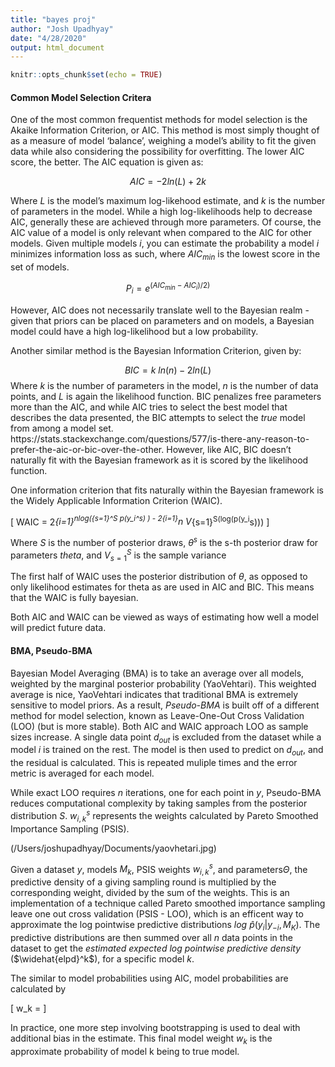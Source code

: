 ```yaml
---
title: "bayes proj"
author: "Josh Upadhyay"
date: "4/28/2020"
output: html_document
---
```


```r
knitr::opts_chunk$set(echo = TRUE)
```


#### Common Model Selection Critera

One of the most common frequentist methods for model selection is the Akaike Information Criterion, or AIC. This method is most simply thought of as a measure of model ‘balance’, weighing a model’s ability to fit the given data while also considering the possibility for overfitting. The lower AIC score, the better. The AIC equation is given as:


$$AIC = -2 ln(L) + 2k$$

Where $L$ is the model's maximum log-likehood estimate, and $k$ is the number of parameters in the model. While a high log-likelihoods help to decrease AIC, generally these are achieved through more parameters. Of course, the AIC value of a model is only relevant when compared to the AIC for other models. Given multiple models $i$, you can estimate the probability a model $i$ minimizes information loss as such, where $AIC_{min}$ is the lowest score in the set of models.


$$P_i = e^{(AIC_{min} - AIC_i)/2)}$$

However, AIC does not necessarily translate well to the Bayesian realm - given that priors can be placed on parameters and on models, a Bayesian model could have a high log-likelihood but a low probability. 

Another similar method is the Bayesian Information Criterion, given by:

$$BIC  = k\text{ }ln(n) - 2ln(L)$$
Where $k$ is the number of parameters in the model, $n$ is the number of data points, and $L$ is again the likelihood function. BIC penalizes free parameters more than the AIC, and while AIC tries to select the best model that describes the data presented, the BIC attempts to select the *true* model from among a model set. https://stats.stackexchange.com/questions/577/is-there-any-reason-to-prefer-the-aic-or-bic-over-the-other. However, like AIC, BIC doesn't naturally fit with the Bayesian framework as it is scored by the likelihood function. 

One information criterion that fits naturally within the Bayesian framework is the Widely Applicable Information Criterion (WAIC).  

\[
WAIC = 2\sum_{i=1}^nlog\left(\frac{1}{S}\sum_{s=1}^S p(y_i\vert\theta^s) \right) - 2\sum_{i=1}^n V_{s=1}^S(log(p(y_i\vert\theta^s)))
\]

Where $S$ is the number of posterior draws, $\theta^s$ is the s-th posterior draw for parameters $theta$, and $V^S_{s=1}$ is the sample variance

The first half of WAIC uses the posterior distribution of $\theta$, as opposed to only likelihood estimates for theta as are used in AIC and BIC.  This means that the WAIC is fully bayesian. 


Both AIC and WAIC can be viewed as ways of estimating how well a model will predict future data.

#### BMA, Pseudo-BMA 
Bayesian Model Averaging (BMA) is to take an average over all models, weighted by the marginal posterior probability (YaoVehtari). This weighted average is nice, YaoVehtari indicates that traditional BMA is extremely sensitive to model priors. As a result, *Pseudo-BMA* is built off of a different method for model selection, known as Leave-One-Out Cross Validation (LOO) (but is more stable). Both AIC and WAIC approach LOO as sample sizes increase. A single data point $d_{out}$ is excluded from the dataset while a model $i$ is trained on the rest. The model is then used to predict on $d_{out}$, and the residual is calculated. This is repeated muliple times and the error metric is averaged for each model.

While exact LOO requires $n$ iterations, one for each point in $y$, Pseudo-BMA reduces computational complexity by taking samples from the posterior distribution $S$. $w_{i,k}^s$ represents the weights calculated by Pareto Smoothed Importance Sampling (PSIS). 

(/Users/joshupadhyay/Documents/yaovhetari.jpg)

Given a dataset $y$, models $M_k$, PSIS weights $w_{i,k}^s$, and parameters$\Theta$, the predictive density of a giving sampling round is multiplied by the corresponding weight, divided by the sum of the weights. This is an implementation of a technique called Pareto smoothed importance sampling leave one out cross validation (PSIS - LOO), which is an efficent way to approximate the log pointwise predictive distributions $log \text{ }\hat{p} (y_i | y_{-i}, M_K)$. The predictive distributions are then summed over all $n$ data points in the dataset to get the *estimated expected log pointwise predictive density* ($\widehat{elpd}^k$), for a specific model $k$. 

The similar to model probabilities using AIC, model probabilities are calculated by 

\[
w_k = \frac{exp(\widehat{elpd}^k)}{\sum_{k=1}^Kexp(\widehat{elpd}^k)}
\]

In practice, one more step involving bootstrapping is used to deal with additional bias in the estimate. This final model weight $w_k$ is the approximate probability of model k being to true model.  



